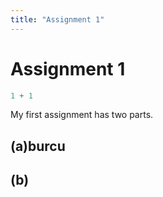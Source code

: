 ```yaml
---
title: "Assignment 1"
---
```


# Assignment 1

```r
1 + 1
```

My first assignment has two parts.

## (a)burcu

## (b)
